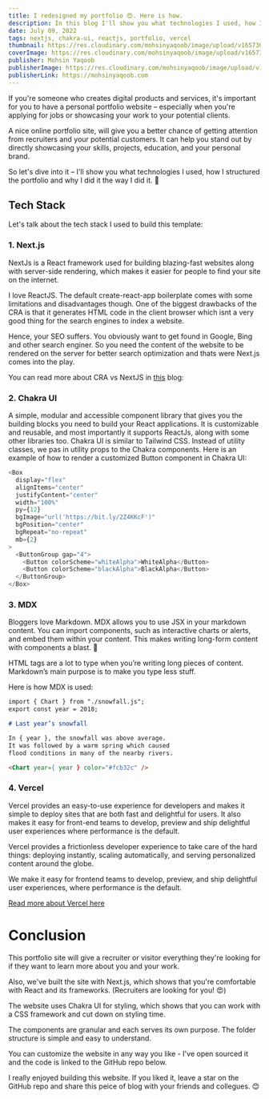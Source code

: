 ```yaml
---
title: I redesigned my portfolio 😍. Here is how.
description: In this blog I'll show you what technologies I used, how I structured the portfolio and why I did it the way I did it.
date: July 09, 2022
tags: nextjs, chakra-ui, reactjs, portfolio, vercel
thumbnail: https://res.cloudinary.com/mohsinyaqoob/image/upload/v1657302325/mohsinyaqoob.com/Redesign.png
coverImage: https://res.cloudinary.com/mohsinyaqoob/image/upload/v1657302505/mohsinyaqoob.com/redesign-cover.png
publisher: Mohsin Yaqoob
publisherImage: https://res.cloudinary.com/mohsinyaqoob/image/upload/v1657303342/mohsinyaqoob.com/image_5_1_1.png
publisherLink: https://mohsinyaqoob.com
---
```


If you're someone who creates digital products and services, it's important for you to have a personal portfolio website – especially when you're applying for jobs or showcasing your work to your potential clients.

A nice online portfolio site, will give you a better chance of getting attention from recruiters and your potential customers. It can help you stand out by directly showcasing your skills, projects, education, and your personal brand.

So let's dive into it – I'll show you what technologies I used, how I structured the portfolio and why I did it the way I did it. 💪

## Tech Stack

Let's talk about the tech stack I used to build this template:

### 1. Next.js

NextJs is a React framework used for building blazing-fast websites along with server-side rendering, which makes it easier for people to find your site on the internet.

I love ReactJS. The default create-react-app boilerplate comes with some limitations and disadvantages though. One of the biggest drawbacks of the CRA is that it generates HTML code in the client browser which isnt a very good thing for the search engines to index a website.

Hence, your SEO suffers. You obviously want to get found in Google, Bing and other search enginer. So you need the content of the website to be rendered on the server for better search optimization and thats were Next.js comes into the play.

You can read more about CRA vs NextJS in [this](https://www.optasy.com/blog/create-react-app-vs-nextjs-which-one-should-you-go-building-your-next-app#:~:text=By%20comparison%2C%20Create%20React%20App,server%2C%20based%20on%20the%20URL.) blog:

### 2. Chakra UI

A simple, modular and accessible component library that gives you the building blocks you need to build your React applications.
It is customizable and reusable, and most importantly it supports ReactJs, along with some other libraries too.
Chakra UI is similar to Tailwind CSS. Instead of utility classes, we pas in utility props to the Chakra components. Here is an example of how to render a customized Button component in Chakra UI:

```typescript
<Box
  display="flex"
  alignItems="center"
  justifyContent="center"
  width="100%"
  py={12}
  bgImage="url('https://bit.ly/2Z4KKcF')"
  bgPosition="center"
  bgRepeat="no-repeat"
  mb={2}
>
  <ButtonGroup gap="4">
    <Button colorScheme="whiteAlpha">WhiteAlpha</Button>
    <Button colorScheme="blackAlpha">BlackAlpha</Button>
  </ButtonGroup>
</Box>
```

### 3. MDX

Bloggers love Markdown. MDX allows you to use JSX in your markdown content. You can import components, such as interactive charts or alerts, and embed them within your content. This makes writing long-form content with components a blast. 🚀

HTML tags are a lot to type when you’re writing long pieces of content.
Markdown’s main purpose is to make you type less stuff.

Here is how MDX is used:

```markdown
import { Chart } from "./snowfall.js";
export const year = 2018;

# Last year’s snowfall

In { year }, the snowfall was above average.
It was followed by a warm spring which caused
flood conditions in many of the nearby rivers.

<Chart year={ year } color="#fcb32c" />
```

### 4. Vercel

Vercel provides an easy-to-use experience for developers and makes it simple to deploy sites that are both fast and delightful for users. It also makes it easy for front-end teams to develop, preview and ship delightful user experiences where performance is the default.

Vercel provides a frictionless developer experience to take care of the hard things: deploying instantly, scaling automatically, and serving personalized content around the globe.

We make it easy for frontend teams to develop, preview, and ship delightful user experiences, where performance is the default.

[Read more about Vercel here](https://vercel.com/docs)

# Conclusion

This portfolio site will give a recruiter or visitor everything they're looking for if they want to learn more about you and your work.

Also, we've built the site with Next.js, which shows that you're comfortable with React and its frameworks. (Recruiters are looking for you! 😍)

The website uses Chakra UI for styling, which shows that you can work with a CSS framework and cut down on styling time.

The components are granular and each serves its own purpose. The folder structure is simple and easy to understand.

You can customize the website in any way you like - I've open sourced it and the code is linked to the GitHub repo below.

I really enjoyed building this website. If you liked it, leave a star on the GitHub repo and share this peice of blog with your friends and collegues. 😊
